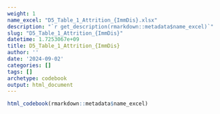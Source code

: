 ```yaml
---
weight: 1
name_excel: "D5_Table_1_Attrition_{ImmDis}.xlsx"
description: "`r get_description(rmarkdown::metadata$name_excel)`"
slug: "D5_Table_1_Attrition_{ImmDis}"
datetime: 1.7253067e+09
title: D5_Table_1_Attrition_{ImmDis}
author: ''
date: '2024-09-02'
categories: []
tags: []
archetype: codebook
output: html_document
---
```


```r
html_codebook(rmarkdown::metadata$name_excel)
```
